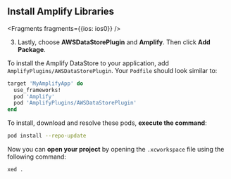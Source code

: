 ## Install Amplify Libraries

<BlockSwitcher>

<Block name="Swift Package Manager">


<Fragments fragments={{ios: ios0}} />

3. Lastly, choose **AWSDataStorePlugin** and **Amplify**. Then click **Add Package**.

</Block>

<Block name="CocoaPods">

To install the Amplify DataStore to your application, add `AmplifyPlugins/AWSDataStorePlugin`. Your `Podfile` should look similar to:

```ruby
target 'MyAmplifyApp' do
  use_frameworks!
  pod 'Amplify'
  pod 'AmplifyPlugins/AWSDataStorePlugin'
end
```

To install, download and resolve these pods, **execute the command**:

```bash
pod install --repo-update
```

Now you can **open your project** by opening the `.xcworkspace` file using the following command:

```bash
xed .
```

</Block>

</BlockSwitcher>
